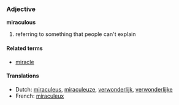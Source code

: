 ===Adjective===
'''miraculous'''

#referring to something that people can't explain

====Related terms====
*[[miracle]]

====Translations====
*Dutch: [[miraculeus]], [[miraculeuze]], [[verwonderlijk]], [[verwonderlijke]]
*French: [[miraculeux]]